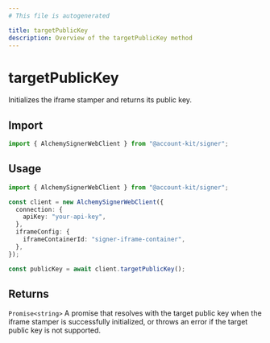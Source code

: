 ```yaml
---
# This file is autogenerated

title: targetPublicKey
description: Overview of the targetPublicKey method
---
```


# targetPublicKey

Initializes the iframe stamper and returns its public key.

## Import

```ts
import { AlchemySignerWebClient } from "@account-kit/signer";
```

## Usage

```ts twoslash
import { AlchemySignerWebClient } from "@account-kit/signer";

const client = new AlchemySignerWebClient({
  connection: {
    apiKey: "your-api-key",
  },
  iframeConfig: {
    iframeContainerId: "signer-iframe-container",
  },
});

const publicKey = await client.targetPublicKey();
```

## Returns

`Promise<string>`
A promise that resolves with the target public key when the iframe stamper is successfully initialized, or throws an error if the target public key is not supported.
